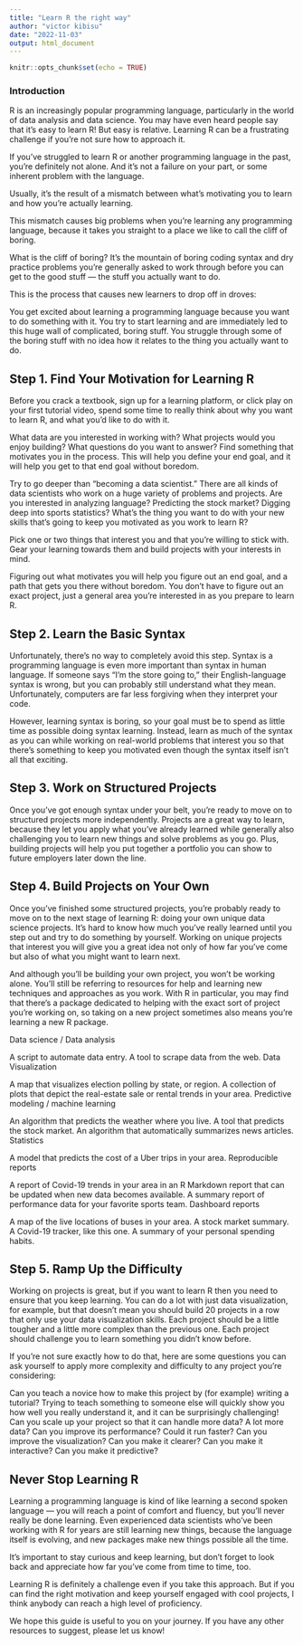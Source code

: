 ---
title: "Learn R the right way"
author: "victor kibisu"
date: "2022-11-03"
output: html_document
---

```{r setup, include=FALSE}
knitr::opts_chunk$set(echo = TRUE)
```

### Introduction
R is an increasingly popular programming language, particularly in the world of data analysis and data science. You may have even heard people say that it’s easy to learn R! But  easy is relative. Learning R can be a frustrating challenge if you’re not sure how to approach it.

If you’ve struggled to learn R or another programming language in the past, you’re definitely not alone. And it’s not a failure on your part, or some inherent problem with the language.

Usually, it’s the result of a mismatch between what’s motivating you to learn and how you’re actually learning.

This mismatch causes big problems when you’re learning any programming language, because it takes you straight to a place we like to call the cliff of boring.

What is the cliff of boring? It’s the mountain of boring coding syntax and dry practice problems you’re generally asked to work through before you can get to the good stuff — the stuff you actually want to do.


This is the process that causes new learners to drop off in droves:

You get excited about learning a programming language because you want to do something with it.
You try to start learning and are immediately led to this huge wall of complicated, boring stuff.
You struggle through some of the boring stuff with no idea how it relates to the thing you actually want to do.

## Step 1. Find Your Motivation for Learning R
Before you crack a textbook, sign up for a learning platform, or click play on your first tutorial video, spend some time to really think about why you want to learn R, and what you’d like to do with it.

What data are you interested in working with?
What projects would you enjoy building?
What questions do you want to answer?
Find something that motivates you in the process. This will help you define your end goal, and it will help you get to that end goal without boredom.

Try to go deeper than “becoming a data scientist.” There are all kinds of data scientists who work on a huge variety of problems and projects. Are you interested in analyzing language? Predicting the stock market? Digging deep into sports statistics? What’s the thing you want to do with your new skills that’s going to keep you motivated as you work to learn R?

Pick one or two things that interest you and that you’re willing to stick with. Gear your learning towards them and build projects with your interests in mind.

Figuring out what motivates you will help you figure out an end goal, and a path that gets you there without boredom. You don’t have to figure out an exact project, just a general area you’re interested in as you prepare to learn R.


## Step 2. Learn the Basic Syntax
Unfortunately, there’s no way to completely avoid this step. Syntax is a programming language is even more important than syntax in human language. If someone says “I’m the store going to,” their English-language syntax is wrong, but you can probably still understand what they mean. Unfortunately, computers are far less forgiving when they interpret your code.

However, learning syntax is boring, so your goal must be to spend as little time as possible doing syntax learning. Instead, learn as much of the syntax as you can while working on real-world problems that interest you so that there’s something to keep you motivated even though the syntax itself isn’t all that exciting.

## Step 3. Work on Structured Projects
Once you’ve got enough syntax under your belt, you’re ready to move on to structured projects more independently. Projects are a great way to learn, because they let you apply what you’ve already learned while generally also challenging you to learn new things and solve problems as you go. Plus, building projects will help you put together a portfolio you can show to future employers later down the line.

## Step 4. Build Projects on Your Own
Once you’ve finished some structured projects, you’re probably ready to move on to the next stage of learning R: doing your own unique data science projects. It’s hard to know how much you’ve really learned until you step out and try to do something by yourself. Working on unique projects that interest you will give you a great idea not only of how far you’ve come but also of what you might want to learn next.

And although you’ll be building your own project, you won’t be working alone. You’ll still be referring to resources for help and learning new techniques and approaches as you work. With R in particular, you may find that there’s a package dedicated to helping with the exact sort of project you’re working on, so taking on a new project sometimes also means you’re learning a new R package.

Data science / Data analysis

A script to automate data entry.
A tool to scrape data from the web.
Data Visualization

A map that visualizes election polling by state, or region.
A collection of plots that depict the real-estate sale or rental trends in your area.
Predictive modeling / machine learning

An algorithm that predicts the weather where you live.
A tool that predicts the stock market.
An algorithm that automatically summarizes news articles.
Statistics

A model that predicts the cost of a Uber trips in your area.
Reproducible reports

A report of Covid-19 trends in your area in an R Markdown report that can be updated when new data becomes available.
A summary report of performance data for your favorite sports team.
Dashboard reports

A map of the live locations of buses in your area.
A stock market summary.
A Covid-19 tracker, like this one.
A summary of your personal spending habits.



## Step 5. Ramp Up the Difficulty
Working on projects is great, but if you want to learn R then you need to ensure that you keep learning. You can do a lot with just data visualization, for example, but that doesn’t mean you should build 20 projects in a row that only use your data visualization skills. Each project should be a little tougher and a little more complex than the previous one. Each project should challenge you to learn something you didn’t know before.

If you’re not sure exactly how to do that, here are some questions you can ask yourself to apply more complexity and difficulty to any project you’re considering:

Can you teach a novice how to make this project by (for example) writing a tutorial? Trying to teach something to someone else will quickly show you how well you really understand it, and it can be surprisingly challenging!
Can you scale up your project so that it can handle more data? A lot more data?
Can you improve its performance? Could it run faster?
Can you improve the visualization? Can you make it clearer? Can you make it interactive?
Can you make it predictive?


## Never Stop Learning R
Learning a programming language is kind of like learning a second spoken language — you will reach a point of comfort and fluency, but you’ll never really be done learning. Even experienced data scientists who’ve been working with R for years are still learning new things, because the language itself is evolving, and new packages make new things possible all the time.

It’s important to stay curious and keep learning, but don’t forget to look back and appreciate how far you’ve come from time to time, too.

Learning R is definitely a challenge even if you take this approach. But if you can find the right motivation and keep yourself engaged with cool projects, I think anybody can reach a high level of proficiency.

We hope this guide is useful to you on your journey. If you have any other resources to suggest, please let us know!